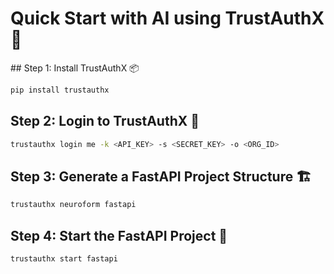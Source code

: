 
# Quick Start with AI using TrustAuthX 🚀

<Steps>
## Step 1: Install TrustAuthX 📦

```bash copy showLineNumbers filename="bash"
pip install trustauthx
```

## Step 2: Login to TrustAuthX 🔑

```bash copy showLineNumbers filename="bash"
trustauthx login me -k <API_KEY> -s <SECRET_KEY> -o <ORG_ID>
```

## Step 3: Generate a FastAPI Project Structure 🏗️

```bash copy showLineNumbers filename="bash"
trustauthx neuroform fastapi
```

## Step 4: Start the FastAPI Project 🎉

```bash copy showLineNumbers filename="bash"
trustauthx start fastapi
```
</Steps>